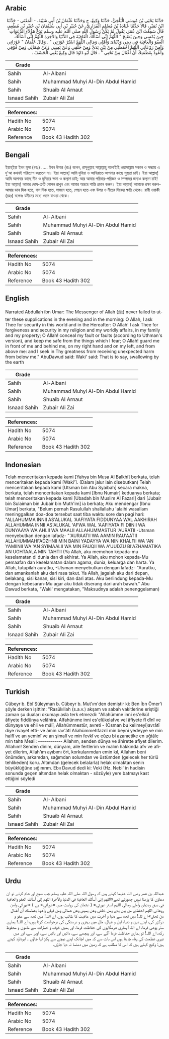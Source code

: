 ## Arabic


<div dir="rtl" lang="ar" style={{fontSize:'larger',backgroundColor:'#f8f9fa',padding:20}}>
حَدَّثَنَا يَحْيَى بْنُ مُوسَى الْبَلْخِيُّ، حَدَّثَنَا وَكِيعٌ، ح وَحَدَّثَنَا عُثْمَانُ بْنُ أَبِي شَيْبَةَ، - الْمَعْنَى - حَدَّثَنَا ابْنُ نُمَيْرٍ، قَالاَ حَدَّثَنَا عُبَادَةُ بْنُ مُسْلِمٍ الْفَزَارِيُّ، عَنْ جُبَيْرِ بْنِ أَبِي سُلَيْمَانَ بْنِ جُبَيْرِ بْنِ مُطْعِمٍ، قَالَ سَمِعْتُ ابْنَ عُمَرَ، يَقُولُ لَمْ يَكُنْ رَسُولُ اللَّهِ صلى الله عليه وسلم يَدَعُ هَؤُلاَءِ الدَّعَوَاتِ حِينَ يُمْسِي وَحِينَ يُصْبِحُ ‏"‏ اللَّهُمَّ إِنِّي أَسْأَلُكَ الْعَافِيَةَ فِي الدُّنْيَا وَالآخِرَةِ اللَّهُمَّ إِنِّي أَسْأَلُكَ الْعَفْوَ وَالْعَافِيَةَ فِي دِينِي وَدُنْيَاىَ وَأَهْلِي وَمَالِي اللَّهُمَّ اسْتُرْ عَوْرَتِي ‏"‏ ‏.‏ وَقَالَ عُثْمَانُ ‏"‏ عَوْرَاتِي وَآمِنْ رَوْعَاتِي اللَّهُمَّ احْفَظْنِي مِنْ بَيْنِ يَدَىَّ وَمِنْ خَلْفِي وَعَنْ يَمِينِي وَعَنْ شِمَالِي وَمِنْ فَوْقِي وَأَعُوذُ بِعَظَمَتِكَ أَنْ أُغْتَالَ مِنْ تَحْتِي ‏"‏ ‏.‏ قَالَ أَبُو دَاوُدَ قَالَ وَكِيعٌ يَعْنِي الْخَسْفَ ‏.‏
</div>
<div style={{backgroundColor:'#f8f9fa',padding:20, marginBottom: 10}}><table> <thead> <tr> <th>Grade</th> <th></th> </tr> </thead> <tbody> <tr><td>Sahih</td><td>Al-Albani</td></tr><tr><td>Sahih</td><td>Muhammad Muhyi Al-Din Abdul Hamid</td></tr><tr><td>Sahih</td><td>Shuaib Al Arnaut</td></tr><tr><td>Isnaad Sahih</td><td>Zubair Ali Zai</td></tr></tbody></table><table> <thead> <tr> <th>References:</th> <th></th> </tr> </thead> <tbody><tr><td>Hadith No</td><td>5074</td></tr><tr><td>Arabic No</td><td>5074</td></tr><tr><td>Reference</td><td>Book 43 Hadith 302</td></tr></tbody></table></div>

## Bengali


<div dir="ltr" lang="bn" style={{fontSize:'larger',backgroundColor:'#f8f9fa',padding:20}}>
ইয়াহ্‌ইয়া ইবন মূসা (রহঃ) ..... ইবন উমার (রাঃ) বলেন, রাসূলুল্লাহ সাল্লাল্লাহু আলাইহি ওয়াসাল্লাম সকাল ও সন্ধ্যায় এ দু'আ কখনই পরিত্যাগ করতেন না। ইয়া আল্লাহ্‌! আমি দুনিয়া ও আখিরাতে আপনার কাছে সুস্থতা চাই। ইয়া আল্লাহ্‌! আমি আপনার কাছে দীন ও দুনিয়ার ক্ষমা ও কল্যাণ চাই; আর আমার পরিবার-পরিজন ও সম্পদের জন্যও কল্যাণ চাই! ইয়া আল্লাহ্‌! আমার দোষ-ক্রটি গোপন রাখুন এবং আমার অন্তরে শান্তি প্রদান করুন। ইয়া আল্লাহ্‌! আমাকে রক্ষা করুন-আমার ডান দিক হতে, বাম দিক হতে, সামনে হতে, পেছন হতে এবং উপর ও নীচের দিকের ক্ষতি থেকে। রাবী ওয়াকী (রহঃ) বলেনঃ যমীনের মধ্যে ধ্বসে যাওয়া থেকে।
</div>
<div style={{backgroundColor:'#f8f9fa',padding:20, marginBottom: 10}}><table> <thead> <tr> <th>Grade</th> <th></th> </tr> </thead> <tbody> <tr><td>Sahih</td><td>Al-Albani</td></tr><tr><td>Sahih</td><td>Muhammad Muhyi Al-Din Abdul Hamid</td></tr><tr><td>Sahih</td><td>Shuaib Al Arnaut</td></tr><tr><td>Isnaad Sahih</td><td>Zubair Ali Zai</td></tr></tbody></table><table> <thead> <tr> <th>References:</th> <th></th> </tr> </thead> <tbody><tr><td>Hadith No</td><td>5074</td></tr><tr><td>Arabic No</td><td>5074</td></tr><tr><td>Reference</td><td>Book 43 Hadith 302</td></tr></tbody></table></div>

## English


<div dir="ltr" lang="en" style={{fontSize:'larger',backgroundColor:'#f8f9fa',padding:20}}>
Narrated Abdullah ibn Umar: The Messenger of Allah (ﷺ) never failed to utter these supplications in the evening and in the morning: O Allah, I ask Thee for security in this world and in the Hereafter: O Allah! I ask Thee for forgiveness and security in my religion and my worldly affairs, in my family and my property; O Allah! conceal my fault or faults (according to Uthman's version), and keep me safe from the things which I fear; O Allah! guard me in front of me and behind me, on my right hand and on my left, and from above me: and I seek in Thy greatness from receiving unexpected harm from below me." AbuDawud said: Waki' said: That is to say, swallowing by the earth
</div>
<div style={{backgroundColor:'#f8f9fa',padding:20, marginBottom: 10}}><table> <thead> <tr> <th>Grade</th> <th></th> </tr> </thead> <tbody> <tr><td>Sahih</td><td>Al-Albani</td></tr><tr><td>Sahih</td><td>Muhammad Muhyi Al-Din Abdul Hamid</td></tr><tr><td>Sahih</td><td>Shuaib Al Arnaut</td></tr><tr><td>Isnaad Sahih</td><td>Zubair Ali Zai</td></tr></tbody></table><table> <thead> <tr> <th>References:</th> <th></th> </tr> </thead> <tbody><tr><td>Hadith No</td><td>5074</td></tr><tr><td>Arabic No</td><td>5074</td></tr><tr><td>Reference</td><td>Book 43 Hadith 302</td></tr></tbody></table></div>

## Indonesian


<div dir="ltr" lang="id" style={{fontSize:'larger',backgroundColor:'#f8f9fa',padding:20}}>
Telah menceritakan kepada kami [Yahya bin Musa Al Balkhi] berkata, telah menceritakan kepada kami [Waki']. (Dalam jalur lain disebutkan) Telah menceritakan kepada kami [Utsman bin Abu Syaibah] secara makna, berkata, telah menceritakan kepada kami [Ibnu Numair] keduanya berkata; telah menceritakan kepada kami [Ubadah bin Muslim Al Fazari] dari [Jubair bin Sulaiman bin Jubair bin Muth'im] ia berkata; Aku mendengar [Ibnu Umar] berkata, "Belum pernah Rasulullah shallallahu 'alaihi wasallam meninggalkan doa-doa tersebut saat tiba waktu sore dan pagi hari: "ALLAHUMMA INNII AS'ALUKAL 'AAFIYATA FIDDUNYAA WAL AAKHIRAH ALLAHUMMA INNII AS'ALUKAL 'AFWA WAL 'AAFIYATA FI DIINII WA DUNYAAYA WA AHLII WA MAALII ALLAHUMMASTUR 'AURATII -Utsman menyebutkan dengan lafadz- "'AURAATII WA AAMIN RAU'AATII ALLAHUMMAHFADZHNII MIN BAINI YADAYYA WA NIN KHALFII WA 'AN YAMIINII WA 'AN SYIMAALII WA MIN FAUQII WA A'UUDZU BI'AZHAMATIKA AN UGHTAALA MIN TAHTII (Ya Allah, aku memohon kepada-mu keselamatan di dunia dan di akhirat. Ya Allah, aku mohon kepada-Mu pemaafan dan keselamatan dalam agama, dunia, keluarga dan harta. Ya Allah, tutupilah auratku, -Utsman menyebutkan dengan lafadz- "Auratku, dan amankanlah aku dari rasa takut. Ya Allah, jagalah aku dari depan, belakang, sisi kanan, sisi kiri, dan dari atas. Aku berlindung kepada-Mu dengan kebesaran-Mu agar aku tidak diserang dari arah bawah." Abu Dawud berkata, "Waki' mengatakan, "Maksudnya adalah penenggelaman)
</div>
<div style={{backgroundColor:'#f8f9fa',padding:20, marginBottom: 10}}><table> <thead> <tr> <th>Grade</th> <th></th> </tr> </thead> <tbody> <tr><td>Sahih</td><td>Al-Albani</td></tr><tr><td>Sahih</td><td>Muhammad Muhyi Al-Din Abdul Hamid</td></tr><tr><td>Sahih</td><td>Shuaib Al Arnaut</td></tr><tr><td>Isnaad Sahih</td><td>Zubair Ali Zai</td></tr></tbody></table><table> <thead> <tr> <th>References:</th> <th></th> </tr> </thead> <tbody><tr><td>Hadith No</td><td>5074</td></tr><tr><td>Arabic No</td><td>5074</td></tr><tr><td>Reference</td><td>Book 43 Hadith 302</td></tr></tbody></table></div>

## Turkish


<div dir="ltr" lang="tr" style={{fontSize:'larger',backgroundColor:'#f8f9fa',padding:20}}>
Cübeyr b. Ebî Süleyman b. Cübeyr b. Mut'ım'den demiştir ki: Ben İbn Ömer'i şöyle derken işittim: "Rasûlııllah (s.a.v.) akşam ve sabah vakitlerine eriştiği zaman şu duaları okumayı asla terk etmezdi: "Allahümme inni es'elkül âfiyete fiddünya velâhira. Alfahünıme inni es'elükelafve vel âfiyete fî dînî ve dünyaye ve ehli ve mâlî, Allahümmestür, avreti - (Osman bu kelimeyi)avrâtî diye rivayet etti- ve âmin rav'âtî Aliahümmehfaznî min beyni yedeyye ve min halfî ve an yeminî ve an şimalî ve min fevkî ve eûzu bi azanıetike en uğtâle min tahtı Meali: ------------ Allahım, senden dünya ve âhirette afiyet dilerim. Allahım! Senden dinim, dünyam, aile fertlerim ve malım hakkında afv ve afi­yet dilerim, Allah'ım ayıbımı ört, korkularımdan emin kıl, Allahım beni önümden, arkamdan, sağımdan solumdan ve üstümden (gelecek her türlü tehlikeden) koru. Altımdan (gelecek belalarla) helak olmaktan senin büyüklüğüne sığınırım. Ebıı Davud dedi ki: Veki (Hz. Nebi' in hadisin sonunda geçen altımdan helak olmaktan - sözüyle) yere batmayı kast ettiğini söyledi
</div>
<div style={{backgroundColor:'#f8f9fa',padding:20, marginBottom: 10}}><table> <thead> <tr> <th>Grade</th> <th></th> </tr> </thead> <tbody> <tr><td>Sahih</td><td>Al-Albani</td></tr><tr><td>Sahih</td><td>Muhammad Muhyi Al-Din Abdul Hamid</td></tr><tr><td>Sahih</td><td>Shuaib Al Arnaut</td></tr><tr><td>Isnaad Sahih</td><td>Zubair Ali Zai</td></tr></tbody></table><table> <thead> <tr> <th>References:</th> <th></th> </tr> </thead> <tbody><tr><td>Hadith No</td><td>5074</td></tr><tr><td>Arabic No</td><td>5074</td></tr><tr><td>Reference</td><td>Book 43 Hadith 302</td></tr></tbody></table></div>

## Urdu


<div dir="rtl" lang="ur" style={{fontSize:'larger',backgroundColor:'#f8f9fa',padding:20}}>
عبداللہ بن عمر رضی اللہ عنہما کہتے ہیں کہ رسول اللہ صلی اللہ علیہ وسلم جب صبح اور شام کرتے تو ان دعاؤں کا پڑھنا نہیں چھوڑتے تھے«اللهم إني أسألك العافية في الدنيا والآخرة اللهم إني أسألك العفو والعافية في ديني ودنياى وأهلي ومالي اللهم استر عورتي» ( عثمان کی روایت میں «عوراتي» ہے ) «عوراتي وآمن روعاتي اللهم احفظني من بين يدى ومن خلفي وعن يميني وعن شمالي ومن فوقي وأعوذ بعظمتك أن أغتال من تحتي» اے للہ! میں تجھ سے دنیا و آخرت میں عافیت کا طالب ہوں، اے اللہ! میں تجھ سے عفو و درگزر کی، اپنے دین و دنیا، اہل و عیال، مال میں بہتری و درستگی کی درخواست کرتا ہوں، اے اللہ! ہماری ستر پوشی فرما۔ اے اللہ! ہماری شرمگاہوں کی حفاظت فرما، اور ہمیں خوف و خطرات سے مامون و محفوظ رکھ، اے اللہ! تو ہماری حفاظت فرما آگے سے، اور پیچھے سے، دائیں اور بائیں سے، اوپر سے، اور میں تیری عظمت کی پناہ چاہتا ہوں اس بات سے کہ میں اچانک اپنے نیچے سے پکڑ لیا جاؤں ۔ ابوداؤد کہتے ہیں: وکیع کہتے ہیں کہ اس کا مطلب ہے کہ زمین میں دھنسا نہ دیا جاؤں۔
</div>
<div style={{backgroundColor:'#f8f9fa',padding:20, marginBottom: 10}}><table> <thead> <tr> <th>Grade</th> <th></th> </tr> </thead> <tbody> <tr><td>Sahih</td><td>Al-Albani</td></tr><tr><td>Sahih</td><td>Muhammad Muhyi Al-Din Abdul Hamid</td></tr><tr><td>Sahih</td><td>Shuaib Al Arnaut</td></tr><tr><td>Isnaad Sahih</td><td>Zubair Ali Zai</td></tr></tbody></table><table> <thead> <tr> <th>References:</th> <th></th> </tr> </thead> <tbody><tr><td>Hadith No</td><td>5074</td></tr><tr><td>Arabic No</td><td>5074</td></tr><tr><td>Reference</td><td>Book 43 Hadith 302</td></tr></tbody></table></div>